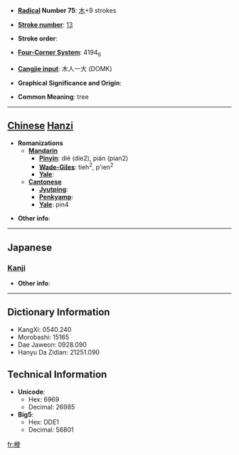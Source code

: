 * '''[[Wiktionary:Chinese radical index| Radical]] Number 75''': [[Wiktionary:Chinese radical index 木|木]]+9 strokes

* '''[[Wiktionary:Chinese total strokes index|Stroke number]]''': [[Wiktionary:Chinese total strokes index 13|13]]

* '''Stroke order''': 

* '''[[Wiktionary:Chinese four corner index|Four-Corner System]]''': 4194<sub>6</sub>

* '''[[Wiktionary:Chinese Cangjie index|Cangjie input]]''': 木人一大 (DOMK)

* '''Graphical Significance and Origin''': 

* '''Common Meaning''': tree

----

== [[Chinese]] [[Hanzi]] ==

* '''Romanizations'''
** '''[[Mandarin]]'''
*** '''[[Pinyin]]''': dié (die2), pián (pian2)
*** '''[[Wade-Giles]]''': tieh<sup>2</sup>, p'ien<sup>2</sup>
*** '''[[Yale]]''': 
** '''[[Cantonese]]'''
*** '''[[Jyutping]]''':
*** '''[[Penkyamp]]''': 
*** '''[[Yale]]''': pin4

* '''Other info''': 

----

==Japanese==
===[[Kanji]]===
{{kanji|on readings=[[へん]] (hen), [[べん]] (ben)|kun readings=}}

* '''Other info''':  

----

== Dictionary Information ==

* KangXi: 0540.240
* Morobashi: 15165
* Dae Jaweon: 0928.090
* Hanyu Da Zidian: 21251.090

== Technical Information ==

* '''Unicode''':
** Hex: 6969
** Decimal: 26985
* '''Big5''':
** Hex: DDE1
** Decimal: 56801

[[fr:楩]]